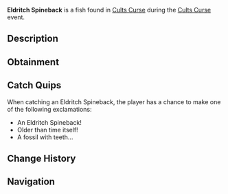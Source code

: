 {{FishInfobox
|image          = Eldritch Spineback.png
|rarity         = Limited
|event          = Cults Curse
|sea            = First Sea
|location       = [[Cults Curse]]
|sublocation    = 
|sources        = Fishing Rod
|radar_location = 
|prog_speed     = -35
|xp             = 900
|weather        = 
|time           = 
|season         = 
|bait           = 
|base_weight    = 180
|base_value     = 2500
|weight_range   = 110
|base_chance    = 20
|base_resil     = 40
}}
'''Eldritch Spineback''' is a {{Rarity|Limited}} fish found in [[Cults Curse]] during the [[Cults Curse]] event.

== Description ==
{{Description|Ancient and wrecked, the Eldritch Spineback lurks, with jagged spines whispering secrets of the forgotten age.|Bestiary Entry}}

== Obtainment ==
{{Description|Can only be caught in the Cursed Pool.|Bestiary Hint}}
{{Fish Availability|
Cults Curse
|top_rods      = 
Leviathan's Fang Rod\212719.72\165466.24;
Trident Rod\210568.86\162807.85;
Free Spirit Rod\207245.29\160238.13;
Adventurer's Rod\184884.68\170329.67;
Firefly Rod\176688.01\170452.17;
Plastic Rod\167191.21\175439.29;
Fischer's Rod\162511.15\163360.6;
Fast Rod\163653.85\163653.85;
No-Life Rod\161138.62\157863.64;
Astralhook Rod\158279.22\158279.22;
Seraphic Rod\156146.79\156146.79;
Ethereal Prism Rod\154703.89\154703.89;
Challenger's Rod\154595.17\154595.17;
Rod Of The Forgotten Fang\145406.69\141451.9;
Blazebringer Rod\143539.16\139786.68;
Depthseeker Rod\139986.09\120612.12;
Verdant Shear Rod\138619.15\131383.32;
Zeus Rod\136626.08\130656.11;
Rod Of The Exalted One\135570.29\120100.49;
Rod Of The Depths\132536.75\127472.53;
Avalanche Rod\132425.92\107554.95;
Volcanic Rod\129089.08\99270.48;
Steady Rod\73455.68\54271.17
|recommended   = Trident Rod
}}

== Catch Quips ==
When catching an Eldritch Spineback, the player has a chance to make one of the following exclamations:
* An Eldritch Spineback!
* Older than time itself!
* A fossil with teeth...

== Change History ==
{{Change History|{{subst:Current Version}}}}

== Navigation ==
{{Fish Navbox|Cults Curse}}